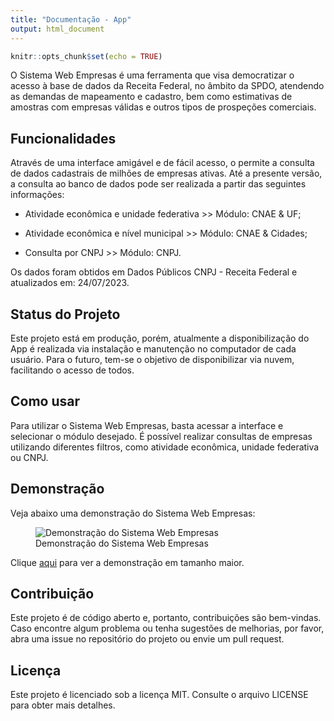 ```yaml
---
title: "Documentação - App"
output: html_document
---
```


```r
knitr::opts_chunk$set(echo = TRUE)
```

O Sistema Web Empresas é uma ferramenta que visa democratizar o acesso à base de dados da Receita Federal, no âmbito da SPDO, atendendo as demandas de mapeamento e cadastro, bem como estimativas de amostras com empresas válidas e outros tipos de prospeções comerciais.

## Funcionalidades

Através de uma interface amigável e de fácil acesso, o <app> permite a consulta de dados cadastrais de milhões de empresas ativas. Até a presente versão, a consulta ao banco de dados pode ser realizada a partir das seguintes informações:

- Atividade econômica e unidade federativa >> Módulo: CNAE & UF;

- Atividade econômica e nível municipal >> Módulo: CNAE & Cidades;

- Consulta por CNPJ >> Módulo: CNPJ.

Os dados foram obtidos em Dados Públicos CNPJ - Receita Federal e atualizados em: 24/07/2023.

## Status do Projeto

Este projeto está em produção, porém, atualmente a disponibilização do App é realizada via instalação e manutenção no computador de cada usuário. Para o futuro, tem-se o objetivo de disponibilizar via nuvem, facilitando o acesso de todos.

## Como usar

Para utilizar o Sistema Web Empresas, basta acessar a interface e selecionar o módulo desejado. É possível realizar consultas de empresas utilizando diferentes filtros, como atividade econômica, unidade federativa ou CNPJ.

## Demonstração

Veja abaixo uma demonstração do Sistema Web Empresas:

![Demonstração do Sistema Web Empresas](demo.gif)

Clique [aqui](https://github.com/wfaquieri/appmapear/blob/main/demo.gif) para ver a demonstração em tamanho maior.

## Contribuição

Este projeto é de código aberto e, portanto, contribuições são bem-vindas. Caso encontre algum problema ou tenha sugestões de melhorias, por favor, abra uma issue no repositório do projeto ou envie um pull request.

## Licença

Este projeto é licenciado sob a licença MIT. Consulte o arquivo LICENSE para obter mais detalhes.

